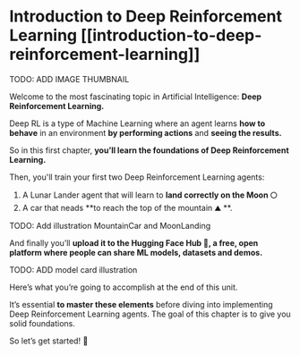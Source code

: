 # Introduction to Deep Reinforcement Learning [[introduction-to-deep-reinforcement-learning]]


TODO: ADD IMAGE THUMBNAIL


Welcome to the most fascinating topic in Artificial Intelligence: **Deep Reinforcement Learning.**

Deep RL is a type of Machine Learning where an agent learns **how to behave** in an environment **by performing actions** and **seeing the results.**

So in this first chapter, **you’ll learn the foundations of Deep Reinforcement Learning.**

Then, you'll train your first two Deep Reinforcement Learning agents:

1. A Lunar Lander agent that will learn to **land correctly on the Moon 🌕**
2. A car that neads **to reach the top of the mountain ⛰️ **.


TODO: Add illustration MountainCar and MoonLanding

And finally you’ll **upload it to the Hugging Face Hub 🤗, a free, open platform where people can share ML models, datasets and demos.**

TODO: ADD model card illustration

Here’s what you’re going to accomplish at the end of this unit.

It’s essential **to master these elements** before diving into implementing Deep Reinforcement Learning agents. The goal of this chapter is to give you solid foundations.

So let’s get started! 🚀
